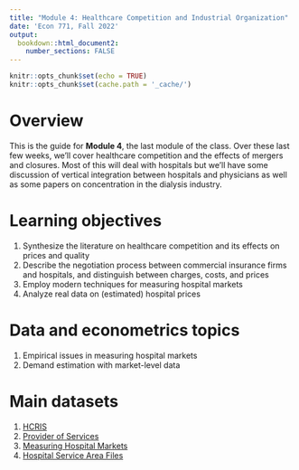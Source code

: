 ```yaml
---
title: "Module 4: Healthcare Competition and Industrial Organization"
date: 'Econ 771, Fall 2022'
output: 
  bookdown::html_document2:
    number_sections: FALSE
---
```


```r
knitr::opts_chunk$set(echo = TRUE)
knitr::opts_chunk$set(cache.path = '_cache/')
```

# Overview 
This is the guide for **Module 4**, the last module of the class. Over these last few weeks, we'll cover healthcare competition and the effects of mergers and closures. Most of this will deal with hospitals but we'll have some discussion of vertical integration between hospitals and physicians as well as some papers on concentration in the dialysis industry.


# Learning objectives
1. Synthesize the literature on healthcare competition and its effects on prices and quality
2. Describe the negotiation process between commercial insurance firms and hospitals, and distinguish between charges, costs, and prices
3. Employ modern techniques for measuring hospital markets
4. Analyze real data on (estimated) hospital prices


# Data and econometrics topics
1. Empirical issues in measuring hospital markets
2. Demand estimation with market-level data


# Main datasets
1. [HCRIS](https://github.com/imccart/HCRIS)
2. [Provider of Services](https://github.com/asacarny/provider-of-services)
3. [Measuring Hospital Markets](https://github.com/graveja0/health-care-markets)
4. [Hospital Service Area Files](https://www.cms.gov/Research-Statistics-Data-and-Systems/Statistics-Trends-and-Reports/Hospital-Service-Area-File/index)

